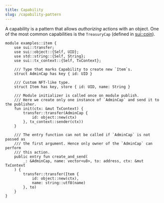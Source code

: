 ```yaml
---
title: Capability
slug: /capability-pattern
---
```


A capability is a pattern that allows _authorizing_ actions with an object. One of the most common capabilities is the `TreasuryCap` (defined in [sui::coin](https://github.com/MystenLabs/sui/tree/main/crates/sui-framework/packages/sui-framework/sources/coin.move#L19)).

```sui-move
module examples::item {
    use sui::transfer;
    use sui::object::{Self, UID};
    use std::string::{Self, String};
    use sui::tx_context::{Self, TxContext};

    /// Type that marks Capability to create new `Item`s.
    struct AdminCap has key { id: UID }

    /// Custom NFT-like type.
    struct Item has key, store { id: UID, name: String }

    /// Module initializer is called once on module publish.
    /// Here we create only one instance of `AdminCap` and send it to the publisher.
    fun init(ctx: &mut TxContext) {
        transfer::transfer(AdminCap {
            id: object::new(ctx)
        }, tx_context::sender(ctx))
    }

    /// The entry function can not be called if `AdminCap` is not passed as
    /// the first argument. Hence only owner of the `AdminCap` can perform
    /// this action.
    public entry fun create_and_send(
        _: &AdminCap, name: vector<u8>, to: address, ctx: &mut TxContext
    ) {
        transfer::transfer(Item {
            id: object::new(ctx),
            name: string::utf8(name)
        }, to)
    }
}
```
